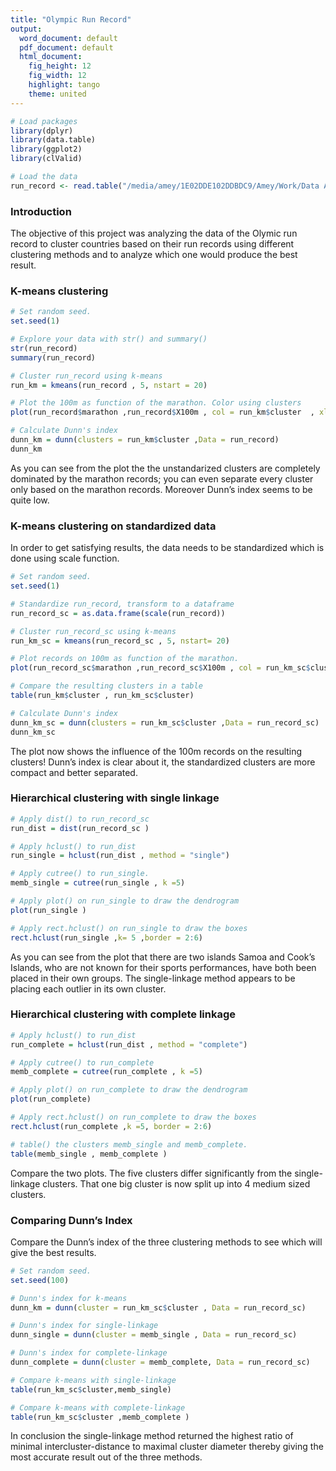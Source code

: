 ```yaml
---
title: "Olympic Run Record"
output:
  word_document: default
  pdf_document: default
  html_document:
    fig_height: 12
    fig_width: 12
    highlight: tango
    theme: united
---
```



```r
# Load packages
library(dplyr)
library(data.table)
library(ggplot2)
library(clValid)

# Load the data
run_record <- read.table("/media/amey/1E02DDE102DDBDC9/Amey/Work/Data A/Assignments/Clustering/run_record.csv", quote="\"", comment.char="")

```


### Introduction


The objective of this project was analyzing the data of the Olymic run record to cluster countries based on their run records using different clustering methods and to analyze which one would produce the best result. 


### K-means clustering 


```r

# Set random seed.
set.seed(1)

# Explore your data with str() and summary()
str(run_record)
summary(run_record)

# Cluster run_record using k-means 
run_km = kmeans(run_record , 5, nstart = 20)

# Plot the 100m as function of the marathon. Color using clusters
plot(run_record$marathon ,run_record$X100m , col = run_km$cluster  , xlab = "Marathon" , ylab = "100m")

# Calculate Dunn's index
dunn_km = dunn(clusters = run_km$cluster ,Data = run_record)
dunn_km

```


As you can see from the plot the the unstandarized clusters are completely dominated by the marathon records; you can even separate every cluster only based on the marathon records. Moreover Dunn's index seems to be quite low.


### K-means clustering on standardized data


In order to get satisfying results, the data needs to be standardized which is done using scale function.


```r
# Set random seed. 
set.seed(1)

# Standardize run_record, transform to a dataframe
run_record_sc = as.data.frame(scale(run_record))

# Cluster run_record_sc using k-means
run_km_sc = kmeans(run_record_sc , 5, nstart= 20)

# Plot records on 100m as function of the marathon. 
plot(run_record_sc$marathon ,run_record_sc$X100m , col = run_km_sc$cluster , xlab = "Marathon" , ylab = "100m")

# Compare the resulting clusters in a table
table(run_km$cluster , run_km_sc$cluster)

# Calculate Dunn's index
dunn_km_sc = dunn(clusters = run_km_sc$cluster ,Data = run_record_sc)
dunn_km_sc

```


The plot now shows the influence of the 100m records on the resulting clusters! Dunn's index is clear about it, the standardized clusters are more compact and better separated.


### Hierarchical clustering with single linkage


```r
# Apply dist() to run_record_sc
run_dist = dist(run_record_sc )

# Apply hclust() to run_dist
run_single = hclust(run_dist , method = "single")

# Apply cutree() to run_single.
memb_single = cutree(run_single , k =5)

# Apply plot() on run_single to draw the dendrogram
plot(run_single )

# Apply rect.hclust() on run_single to draw the boxes
rect.hclust(run_single ,k= 5 ,border = 2:6)

```


As you can see from the plot that there are two islands Samoa and Cook's Islands, who are not known for their sports performances, have both been placed in their own groups. The single-linkage method appears to be placing each outlier in its own cluster.


### Hierarchical clustering with complete linkage


```r

# Apply hclust() to run_dist
run_complete = hclust(run_dist , method = "complete")

# Apply cutree() to run_complete
memb_complete = cutree(run_complete , k =5)

# Apply plot() on run_complete to draw the dendrogram
plot(run_complete)

# Apply rect.hclust() on run_complete to draw the boxes
rect.hclust(run_complete ,k =5, border = 2:6)

# table() the clusters memb_single and memb_complete.
table(memb_single , memb_complete )
```


Compare the two plots. The five clusters differ significantly from the single-linkage clusters. That one big cluster is now split up into 4 medium sized clusters.


### Comparing Dunn's Index


Compare the Dunn's index of the three clustering methods to see which will give the best results.


```r
# Set random seed. 
set.seed(100)

# Dunn's index for k-means
dunn_km = dunn(cluster = run_km_sc$cluster , Data = run_record_sc)

# Dunn's index for single-linkage
dunn_single = dunn(cluster = memb_single , Data = run_record_sc)

# Dunn's index for complete-linkage
dunn_complete = dunn(cluster = memb_complete, Data = run_record_sc)

# Compare k-means with single-linkage
table(run_km_sc$cluster,memb_single)

# Compare k-means with complete-linkage
table(run_km_sc$cluster ,memb_complete )

```


In conclusion the single-linkage method returned the highest ratio of minimal intercluster-distance to maximal cluster diameter thereby giving the most accurate result out of the three methods.


